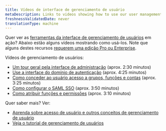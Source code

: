 ```yaml
---
title: Vídeos de interface de gerenciamento de usuário
metaDescription: Links to videos showing how to use our user management UI
freshnessValidatedDate: never
translationType: machine
---
```


Quer ver as [ferramentas da interface de gerenciamento de usuários](/docs/accounts/accounts-billing/new-relic-one-user-management/user-management-ui-and-tasks#where) em ação? Abaixo estão alguns vídeos mostrando como usá-los. Note que alguns destes recursos [requerem uma edição Pro ou Enterprise](/docs/accounts/accounts-billing/new-relic-one-pricing-billing/new-relic-one-pricing-billing/#editions).

Vídeos de gerenciamento de usuários:

* [Um tour geral pela interface de administração](/docs/accounts/accounts-billing/general-account-settings/intro-account-settings#video-tour) (aprox. 2:30 minutos)
* [Use a interface do domínio de autenticação](https://www.youtube.com/watch?v=Z00-KzGh2XY) (aprox. 4:25 minutos)
* [Como conceder ao usuário acesso a grupos, funções e contas](https://www.youtube.com/watch?v=dninMzr_zHc) (aprox. 3:25 minutos)
* [Como configurar o SAML SSO](https://www.youtube.com/watch?v=uFjqCQcSo8g) (aprox. 3:50 minutos)
* [Como atribuir funções e permissões](https://www.youtube.com/watch?v=CBa0jWINQiw) (aprox. 3:10 minutos)

Quer saber mais? Ver:

* [Aprenda sobre acesso de usuário e outros conceitos de gerenciamento de usuário](/docs/accounts/accounts-billing/new-relic-one-user-management/user-management-concepts#understand-concepts)
* [Veja o tutorial de gerenciamento de usuários](/docs/accounts/accounts-billing/new-relic-one-user-management/tutorial-add-new-user-groups-roles-new-relic-one-user-model)